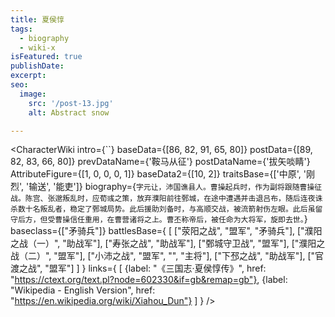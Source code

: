 ```yaml
---
title: 夏侯惇
tags:
  - biography
  - wiki-x
isFeatured: true
publishDate:
excerpt:
seo:
  image:
    src: '/post-13.jpg'
    alt: Abstract snow

---
```



<CharacterWiki
  intro={``}
  baseData={[86, 82, 91, 65, 80]}
  postData={[89, 82, 83, 66, 80]}
  prevDataName={'鞍马从征'}
  postDataName={'拔矢啖睛'}
  AttributeFigure={[1, 0, 0, 0, 1]}
  baseData2={[10, 2]}
  traitsBase={['中原', '刚烈', '输送', '能吏']}
  biography={`字元让，沛国谯县人。曹操起兵时，作为副将跟随曹操征战。陈宫、张邈叛乱时，应荀彧之策，放弃濮阳前往鄄城，在途中遭遇并击退吕布，随后连夜诛杀数十名叛乱者，稳定了鄄城局势。此后援助刘备时，与高顺交战，被流箭射伤左眼。此后虽留守后方，但受曹操信任重用，在曹营诸将之上。曹丕称帝后，被任命为大将军，旋即去世。`}
  baseclass={["矛骑兵"]}
  battlesBase={
    [
      ["荥阳之战", "盟军", "矛骑兵"],
      ["濮阳之战（一）", "助战军"],
      ["寿张之战", "助战军"],
      ["鄄城守卫战", "盟军"],
      ["濮阳之战（二）", "盟军"],
      ["小沛之战", "盟军", "", "主将"],
      ["下邳之战", "助战军"],
      ["官渡之战", "盟军"]
    ]
  }
  links={
    [
      {label: "《三国志·夏侯惇传》", href: "https://ctext.org/text.pl?node=602330&if=gb&remap=gb"},
      {label: "Wikipedia - English Version", href: "https://en.wikipedia.org/wiki/Xiahou_Dun"}
    ]
  }
/>
